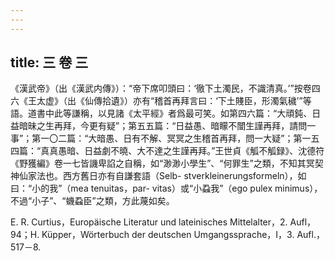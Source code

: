 ```yaml
---
---
---
```

title: 三 卷 三
---




《漢武帝》（出《漢武内傳》）：“帝下席叩頭曰：‘徹下土濁民，不識清真。’”按卷四六《王太虚》（出《仙傳拾遺》）亦有“稽首再拜言曰：‘下土賤臣，形濁氣穢’”等語。道書中此等謙稱，以見諸《太平經》者爲最可笑。如第四六篇：“大頑鈍、日益暗昧之生再拜，今更有疑”；第五五篇：“日益愚、暗矇不闓生謹再拜，請問一事”；第一〇二篇：“大暗愚、日有不解、冥冥之生稽首再拜，問一大疑”；第一五四篇：“真真愚暗、日益劇不曉、大不達之生謹再拜。”王世貞《觚不觚録》、沈德符《野獲編》卷一七皆譏卑諂之自稱，如“渺渺小學生”、“何罪生”之類，不知其冥契神仙家法也。西方舊日亦有自謙套語（Selb- stverkleinerungsformeln），如曰：“小的我”（mea tenuitas，par- vitas）或“小蝨我”（ego pulex minimus），不過“小子”、“蟣蝨臣”之類，方此蔑如矣。

E. R. Curtius，Europäische Literatur und lateinisches Mittelalter，2. Aufl，94；H. Küpper，Wörterbuch der deutschen Umgangssprache，I，3. Aufl.，517－8.